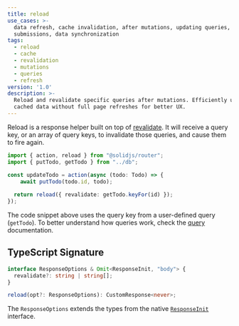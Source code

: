 ```yaml
---
title: reload
use_cases: >-
  data refresh, cache invalidation, after mutations, updating queries, form
  submissions, data synchronization
tags:
  - reload
  - cache
  - revalidation
  - mutations
  - queries
  - refresh
version: '1.0'
description: >-
  Reload and revalidate specific queries after mutations. Efficiently update
  cached data without full page refreshes for better UX.
---
```


Reload is a response helper built on top of [revalidate](/solid-router/reference/response-helpers/revalidate).
It will receive a query key, or an array of query keys, to invalidate those queries, and cause them to fire again.

```ts title="/actions/update-todo.ts" {7}
import { action, reload } from "@solidjs/router";
import { putTodo, getTodo } from "../db";

const updateTodo = action(async (todo: Todo) => {
	await putTodo(todo.id, todo);
	
  return reload({ revalidate: getTodo.keyFor(id) });
});
```

The code snippet above uses the query key from a user-defined query (`getTodo`). 
To better understand how queries work, check the [query](/solid-router/reference/data-apis/query) documentation.

## TypeScript Signature

```ts
interface ResponseOptions & Omit<ResponseInit, "body"> {
  revalidate?: string | string[];
}

reload(opt?: ResponseOptions): CustomResponse<never>;
```

The `ResponseOptions` extends the types from the native [`ResponseInit`](https://developer.mozilla.org/en-US/docs/Web/API/Response/Response#options) interface.
